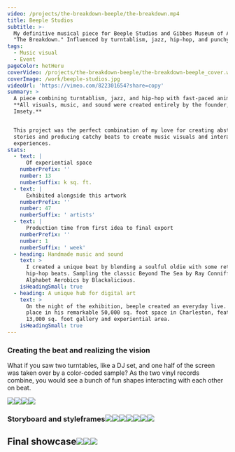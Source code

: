 ```yaml
---
video: /projects/the-breakdown-beeple/the-breakdown.mp4
title: Beeple Studios
subtitle: >-
  My definitive musical piece for Beeple Studios and Gibbes Museum of Art named
  "The Breakdown." Influenced by turntablism, jazz, hip-hop, and punchy motion.
tags:
  - Music visual
  - Event
pageColor: hetHeru
coverVideo: /projects/the-breakdown-beeple/the-breakdown-beeple_cover.webm
coverImage: /work/beeple-studios.jpg
videoUrl: 'https://vimeo.com/822301654?share=copy'
summary: >
  A piece combining turntablism, jazz, and hip-hop with fast-paced animations.
  **All visuals, music, and sound were created entirely by the founder,
  Imsety.**


  This project was the perfect combination of my love for creating abstract
  stories and producing catchy beats to create music visuals and interactive
  experiences.
stats:
  - text: |
      Of experiential space
    numberPrefix: ''
    number: 13
    numberSuffix: k sq. ft.
  - text: |
      Exhibited alongside this artwork
    numberPrefix: ''
    number: 47
    numberSuffix: ' artists'
  - text: |
      Production time from first idea to final export
    numberPrefix: ''
    number: 1
    numberSuffix: ' week'
  - heading: Handmade music and sound
    text: >
      I created a unique beat by blending a soulful oldie with some retro
      hip-hop beats. Sampling the classic Beyond The Sea by Ray Conniff and the
      Alphabet Aerobics by Blackalicious.
    isHeadingSmall: true
  - heading: A unique hub for digital art
    text: >
      On the night of the exhibition, beeple created an everyday live. Taking
      place in his remarkable 50,000 sq. foot space in Charleston, featuring a
      13,000 sq. foot gallery and experiential area.
    isHeadingSmall: true
---
```


### Creating the beat and realizing the vision

What if you saw two turntables, like a DJ set, and one half of the screen was taken over by a color-coded sample? As the two vinyl records combine, you would see a bunch of fun shapes interacting with each other on beat.

![](/projects/the-breakdown-beeple/process/turntable-concept-1.png)![](/projects/the-breakdown-beeple/process/the-breakdown-turntable-screenshot-2.png)![](/projects/the-breakdown-beeple/process/the-breakdown-turntable-screenshot-1.png)![](</projects/the-breakdown-beeple/making-the-beat/Screenshot 2024-01-28 at 1.03.02 PM.png>)

### Storyboard and styleframes![](/projects/the-breakdown-beeple/storyboard/2023-03-27_the-turnable-1_storyboard_v2.0.jpg)![](/projects/the-breakdown-beeple/storyboard/2023-03-28_the-turntable-1_scene-1_v0.4.png)![](/projects/the-breakdown-beeple/storyboard/2023-03-28_the-turntable-1_styleframe_3a_v1.0.png)![](/projects/the-breakdown-beeple/storyboard/2023-03-28_the-turntable-1_styleframe_8c_v1.0.png)![](/projects/the-breakdown-beeple/storyboard/2023-03-28_the-turntable-1_styleframe_6a_v1.0.png)![](/projects/the-breakdown-beeple/storyboard/2023-03-28_the-turntable-1_scene-9_v0.1.jpg)![](/projects/the-breakdown-beeple/storyboard/2023-03-28_the-turntable-1_styleframe_10.v1.0.png)

## Final showcase![](/projects/the-breakdown-beeple/final-showcase/2023-03-28_the-turntable-1_v1.0_00-00-12-867_still-0001.png)![](/projects/the-breakdown-beeple/final-showcase/2023-03-28_the-turntable-1_v1.0_00-00-18-900_still-0005.png)![](/projects/the-breakdown-beeple/final-showcase/2023-03-28_the-turntable-1_v1.0_00-00-24-933_still-0006.png)
